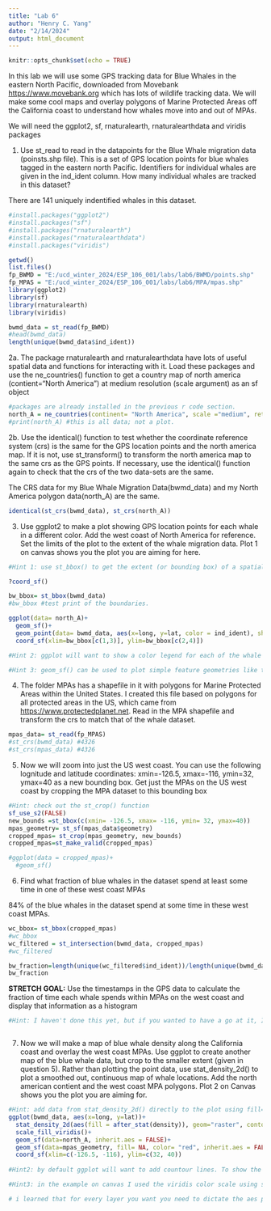 ```yaml
---
title: "Lab 6"
author: "Henry C. Yang"
date: "2/14/2024"
output: html_document
---
```


```r
knitr::opts_chunk$set(echo = TRUE)
```

In this lab we will use some GPS tracking data for Blue Whales in the eastern North Pacific, downloaded from Movebank <https://www.movebank.org> which has lots of wildlife tracking data. We will make some cool maps and overlay polygons of Marine Protected Areas off the California coast to understand how whales move into and out of MPAs.

We will need the ggplot2, sf, rnaturalearth, rnaturalearthdata and viridis packages

1. Use st_read to read in the datapoints for the Blue Whale migration data (poinsts.shp file). This is a set of GPS location points for blue whales tagged in the eastern north Pacific. Identifiers for individual whales are given in the ind_ident column. How many individual whales are tracked in this dataset?

There are 141 uniquely indentified whales in this dataset.
```r
#install.packages("ggplot2")
#install.packages("sf")
#install.packages("rnaturalearth")
#install.packages("rnaturalearthdata")
#install.packages("viridis")

getwd()
list.files()
fp_BWMD = "E:/ucd_winter_2024/ESP_106_001/labs/lab6/BWMD/points.shp"
fp_MPAS = "E:/ucd_winter_2024/ESP_106_001/labs/lab6/MPA/mpas.shp"
library(ggplot2)
library(sf)
library(rnaturalearth)
library(viridis)

bwmd_data = st_read(fp_BWMD)
#head(bwmd_data)
length(unique(bwmd_data$ind_ident))
```

2a. The package rnaturalearth and rnaturalearthdata have lots of useful spatial data and functions for interacting with it. Load these packages and use the ne_countries() function to get a country map of north america (contient="North America") at medium resolution (scale argument) as an sf object

```r
#packages are already installed in the previous r code section.
north_A = ne_countries(continent= "North America", scale ="medium", returnclass = "sf")
#print(north_A) #this is all data; not a plot.
```

2b. Use the identical() function to test whether the coordinate reference system (crs) is the same for the GPS location points and the north america map. If it is not, use st_transform() to transform the north america map to the same crs as the GPS points. If necessary, use the identical() function again to check that the crs of the two data-sets are the same.

The CRS data for my Blue Whale Migration Data(bwmd_data) and my North America polygon data(north_A) are the same.

```r
identical(st_crs(bwmd_data), st_crs(north_A))
```

3. Use ggplot2 to make a plot showing GPS location points for each whale in a different color. Add the west coast of North America for reference. Set the limits of the plot to the extent of the whale migration data. Plot 1 on canvas shows you the plot you are aiming for here.

```r
#Hint 1: use st_bbox() to get the extent (or bounding box) of a spatial dataset and use this to define the limits of the plot using coord_sf()

?coord_sf()

bw_bbox= st_bbox(bwmd_data)
#bw_bbox #test print of the boundaries.

ggplot(data= north_A)+
  geom_sf()+
  geom_point(data= bwmd_data, aes(x=long, y=lat, color = ind_ident), show.legend=FALSE)+
  coord_sf(xlim=bw_bbox[c(1,3)], ylim=bw_bbox[c(2,4)])

#Hint 2: ggplot will want to show a color legend for each of the whale ids but this is not very useful. You can suppress this using the show.legend=FALSE argument

#Hint 3: geom_sf() can be used to plot simple feature geometries like the north america polygons

```

4. The folder MPAs has a shapefile in it with polygons for Marine Protected Areas within the United States. I created this file based on polygons for all protected areas in the US, which came from <https://www.protectedplanet.net>. Read in the MPA shapefile and transform the crs to match that of the whale dataset. 

```r
mpas_data= st_read(fp_MPAS)
#st_crs(bwmd_data) #4326
#st_crs(mpas_data) #4326
```

5. Now we will zoom into just the US west coast. You can use the following lognitude and latitude coordinates: xmin=-126.5, xmax=-116, ymin=32, ymax=40 as a new bounding box. Get just the MPAs on the US west coast by cropping the MPA dataset to this bounding box

```r
#Hint: check out the st_crop() function
sf_use_s2(FALSE)
new_bounds =st_bbox(c(xmin= -126.5, xmax= -116, ymin= 32, ymax=40))
mpas_geometry= st_sf(mpas_data$geometry)
cropped_mpas= st_crop(mpas_geometry, new_bounds)
cropped_mpas=st_make_valid(cropped_mpas)

#ggplot(data = cropped_mpas)+
  #geom_sf()
```

6. Find what fraction of blue whales in the dataset spend at least some time in one of these west coast MPAs

84% of the blue whales in the dataset spend at some time in these west coast MPAs.

```r
wc_bbox= st_bbox(cropped_mpas)
#wc_bbox
wc_filtered = st_intersection(bwmd_data, cropped_mpas)
#wc_filtered

bw_fraction=length(unique(wc_filtered$ind_ident))/length(unique(bwmd_data$ind_ident))
bw_fraction
```

**STRETCH GOAL:** Use the timestamps in the GPS data to calculate the fraction of time each whale spends within MPAs on the west coast and display that information as a histogram

```r
#Hint: I haven't done this yet, but if you wanted to have a go at it, I would start by adding a column to the full GPS data indicating whether or not that data point is inside an MPA. Then loop through each whale, make sure the GPS points for that whale are ordered by time, and add up the total time the whale spends within MPAs by differencing the time-stamps. Be careful to account for whales going into and out of MPAs (i.e the time spend within MPAs is probably not continuous)



```

7. Now we will make a map of blue whale density along the California coast and overlay the west coast MPAs. Use ggplot to create another map of the blue whale data, but crop to the smaller extent (given in question 5). Rather than plotting the point data, use stat_density_2d() to plot a smoothed out, continuous map of whale locations. Add the north american contient and the west coast MPA polygons. Plot 2 on Canvas shows you the plot you are aiming for.

```r
#Hint: add data from stat_density_2d() directly to the plot using fill=after_stat(density) within the aes argument in that function. 
ggplot(bwmd_data, aes(x=long, y=lat))+
  stat_density_2d(aes(fill = after_stat(density)), geom="raster", contour=FALSE, n= 200)+
  scale_fill_viridis()+
  geom_sf(data=north_A, inherit.aes = FALSE)+
  geom_sf(data=mpas_geometry, fill= NA, color= "red", inherit.aes = FALSE)+
  coord_sf(xlim=c(-126.5, -116), ylim=c(32, 40))
  
#Hint2: by default ggplot will want to add countour lines. To show the data as colors instead, use geom="raster" and contour=FALSE in the stat_density_2d() function

#Hint3: in the example on canvas I used the viridis color scale using scale_fill_viridis() after loading the viridis package. You are welcome to use different color scales though.

# i learned that for every layer you want you need to dictate the aes per layer.
```